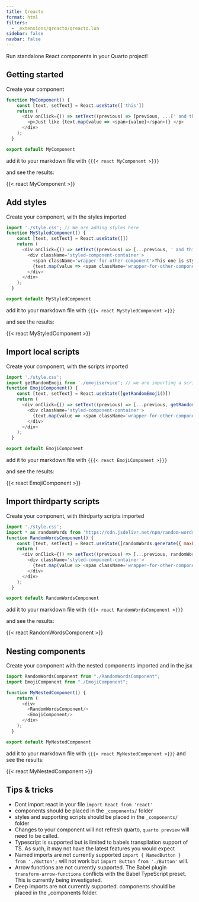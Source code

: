 ```yaml
---
title: Qreacto
format: html
filters:
  - _extensions/qreacto/qreacto.lua
sidebar: false
navbar: false
---
```


Run standalone React components in your Quarto project!

## Getting started

Create your component

``` javascript
function MyComponent() {    
    const [text, setText] = React.useState(['this'])
    return (
      <div onClick={() => setText((previous) => [previous, ...[' and this']])}>
        <p>Just like {text.map(value => <span>{value}</span>)} </p>
      </div>
    );
  }

export default MyComponent
```

add it to your markdown file with `{{{< react MyComponent >}}}`

and see the results:

{{< react MyComponent >}}

## Add styles 

Create your component, with the styles imported

``` javascript
import './style.css'; // We are adding styles here
function MyStyledComponent() {    
    const [text, setText] = React.useState([])
    return (
      <div onClick={() => setText((previous) => [...previous, ' and this one'])}>
        <div className='styled-component-container'>
          <span className='wrapper-for-other-component'>This one is styled</span> 
          {text.map(value => <span className='wrapper-for-other-component'>{value}</span>)} 
        </div>
      </div>
    );
  }

export default MyStyledComponent
```

add it to your markdown file with `{{{< react MyStyledComponent >}}}`

and see the results:

{{< react MyStyledComponent >}}

## Import local scripts

Create your component, with the scripts imported

``` javascript
import './style.css';
import getRandomEmoji from './emojiservice'; // we are importing a script here
function EmojiComponent() {    
    const [text, setText] = React.useState([getRandomEmoji()])
    return (
      <div onClick={() => setText((previous) => [...previous, getRandomEmoji()])}>
        <div className='styled-component-container'>          
          {text.map(value => <span className='wrapper-for-other-component'>{value}</span>)} 
        </div>
      </div>
    );
  }

export default EmojiComponent
```

add it to your markdown file with `{{{< react EmojiComponent >}}}`

and see the results:

{{< react EmojiComponent >}}

## Import thirdparty scripts

Create your component, with thirdparty scripts imported

``` javascript
import './style.css';
import * as randomWords from 'https://cdn.jsdelivr.net/npm/random-words/+esm'; // we are importing a thirdparty script here
function RandomWordsComponent() {
    const [text, setText] = React.useState([randomWords.generate({ maxLength: 8 })])
    return (
      <div onClick={() => setText((previous) => [...previous, randomWords.generate({ maxLength: 8 })])}>
        <div className='styled-component-container'>          
          {text.map(value => <span className='wrapper-for-other-component'>{value}</span>)} 
        </div>
      </div>
    );
  }

export default RandomWordsComponent
```

add it to your markdown file with `{{{< react RandomWordsComponent >}}}`

and see the results:

{{< react RandomWordsComponent >}}

## Nesting components

Create your component with the nested components imported and in the jsx

``` javascript
import RandomWordsComponent from "./RandomWordsComponent";
import EmojiComponent from "./EmojiComponent";

function MyNestedComponent() {
    return (
      <div>
        <RandomWordsComponent/>
        <EmojiComponent/>
      </div>
    );
  }

export default MyNestedComponent
```

add it to your markdown file with `{{{< react MyNestedComponent >}}}`
and see the results:

{{< react MyNestedComponent >}}


## Tips & tricks

- Dont import react in your file `import React from 'react'` 
- components should be placed in the `_components/` folder
- styles and supporting scripts should be placed in the `_components/` folder
- Changes to your component will not refresh quarto, `quarto preview` will need to be called.
- Typescript is supported but is limited to babels transpilation support of TS. As such, it may not have the latest features you would expect 
- Named imports are not currently supported `import { NamedButton } from './Button';` will not work but `import Button from './Button'` will.
- Arrow functions are not currently supported. The Babel plugin `transform-arrow-functions` conflicts with the Babel TypeScript preset. This is currently being investigated.
- Deep imports are not currently supported. components should be placed in the _components folder.